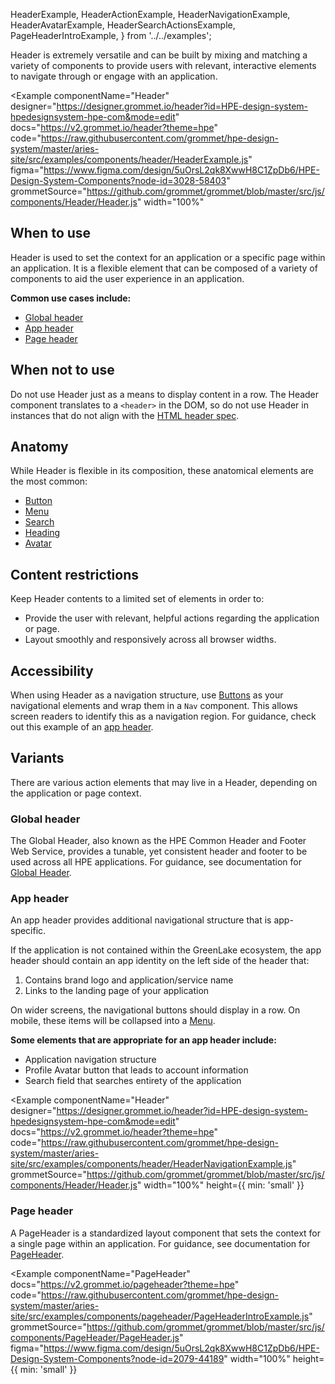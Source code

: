  HeaderExample,
  HeaderActionExample,
  HeaderNavigationExample,
  HeaderAvatarExample,
  HeaderSearchActionsExample,
  PageHeaderIntroExample,
} from '../../examples';

Header is extremely versatile and can be built by mixing and matching a variety of components to provide users with relevant, interactive elements to navigate through or engage with an application.

<Example
  componentName="Header"
  designer="https://designer.grommet.io/header?id=HPE-design-system-hpedesignsystem-hpe-com&mode=edit"
  docs="https://v2.grommet.io/header?theme=hpe"
  code="https://raw.githubusercontent.com/grommet/hpe-design-system/master/aries-site/src/examples/components/header/HeaderExample.js"
  figma="https://www.figma.com/design/5uOrsL2qk8XwwH8C1ZpDb6/HPE-Design-System-Components?node-id=3028-58403"
  grommetSource="https://github.com/grommet/grommet/blob/master/src/js/components/Header/Header.js"
  width="100%"
>
  <HeaderExample />
</Example>

## When to use

Header is used to set the context for an application or a specific page within an application. It is a flexible element that can be composed of a variety of components to aid the user experience in an application.

**Common use cases include:**

- [Global header](#global-header)
- [App header](#app-header)
- [Page header](#page-header)

## When not to use

Do not use Header just as a means to display content in a row. The Header component translates to a `<header>` in the DOM, so do not use Header in instances that do not align with the [HTML header spec](https://developer.mozilla.org/en-US/docs/Web/HTML/Element/header).

## Anatomy

While Header is flexible in its composition, these anatomical elements are the most common:

- [Button](/components/button)
- [Menu](/components/menu)
- [Search](/components/search)
- [Heading](/foundation/typography#heading)
- [Avatar](/components/avatar)

## Content restrictions

Keep Header contents to a limited set of elements in order to:

- Provide the user with relevant, helpful actions regarding the application or page.
- Layout smoothly and responsively across all browser widths.

## Accessibility

When using Header as a navigation structure, use [Buttons](/components/button) as your navigational elements and wrap them in a `Nav` component. This allows screen readers to identify this as a navigation region. For guidance, check out this example of an [app header](#app-header).

## Variants

There are various action elements that may live in a Header, depending on the application or page context.

### Global header

The Global Header, also known as the HPE Common Header and Footer Web Service, provides a tunable, yet consistent header and footer to be used across all HPE applications. For guidance, see documentation for [Global Header](/templates/global-header).

### App header

An app header provides additional navigational structure that is app-specific.

If the application is not contained within the GreenLake ecosystem, the app header should contain an app identity on the left side of the header that:

1. Contains brand logo and application/service name
2. Links to the landing page of your application

On wider screens, the navigational buttons should display in a row. On mobile, these items will be collapsed into a [Menu](/components/menu).

**Some elements that are appropriate for an app header include:**

- Application navigation structure
- Profile Avatar button that leads to account information
- Search field that searches entirety of the application

<Example
  componentName="Header"
  designer="https://designer.grommet.io/header?id=HPE-design-system-hpedesignsystem-hpe-com&mode=edit"
  docs="https://v2.grommet.io/header?theme=hpe"
  code="https://raw.githubusercontent.com/grommet/hpe-design-system/master/aries-site/src/examples/components/header/HeaderNavigationExample.js"
  grommetSource="https://github.com/grommet/grommet/blob/master/src/js/components/Header/Header.js"
  width="100%"
  height={{ min: 'small' }}
>
  <HeaderNavigationExample />
</Example>

### Page header

A PageHeader is a standardized layout component that sets the context for a single page within an application. For guidance, see documentation for [PageHeader](/components/pageheader).

<Example
  componentName="PageHeader"
  docs="https://v2.grommet.io/pageheader?theme=hpe"
  code="https://raw.githubusercontent.com/grommet/hpe-design-system/master/aries-site/src/examples/components/pageheader/PageHeaderIntroExample.js"
  grommetSource="https://github.com/grommet/grommet/blob/master/src/js/components/PageHeader/PageHeader.js"
  figma="https://www.figma.com/design/5uOrsL2qk8XwwH8C1ZpDb6/HPE-Design-System-Components?node-id=2079-44189"
  width="100%"
  height={{ min: 'small' }}
>
  <PageHeaderIntroExample />
</Example>
